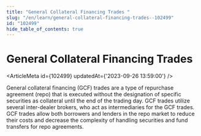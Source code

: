```yaml
---
title: "General Collateral Financing Trades "
slug: "/en/learn/general-collateral-financing-trades--102499"
id: "102499"
hide_table_of_contents: true
---
```



# General Collateral Financing Trades 

<ArticleMeta id={102499} updatedAt={'2023-09-26 13:59:00'} />
<div className='border-solid border-b border-t-0 my-4 border-[var(--ifm-color-gray-300)]' />

General collateral financing (GCF) trades are a type of repurchase agreement (repo) that is executed without the designation of specific securities as collateral until the end of the trading day. GCF trades utilize several inter-dealer brokers, who act as intermediaries for the GCF trades. GCF trades allow both borrowers and lenders in the repo market to reduce their costs and decrease the complexity of handling securities and fund transfers for repo agreements.
